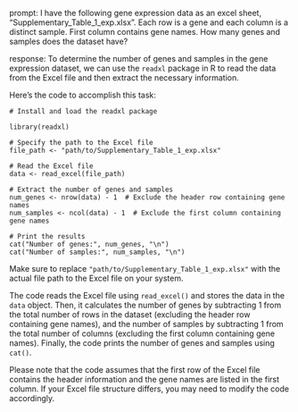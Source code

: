 prompt:
I have the following gene expression data as an excel sheet,  "Supplementary_Table_1_exp.xlsx". Each row is a gene and each column is a distinct sample. First column contains gene names. How many genes and samples does the dataset have?

response:
To determine the number of genes and samples in the gene expression dataset, we can use the `readxl` package in R to read the data from the Excel file and then extract the necessary information.

Here's the code to accomplish this task:

```
# Install and load the readxl package

library(readxl)

# Specify the path to the Excel file
file_path <- "path/to/Supplementary_Table_1_exp.xlsx"

# Read the Excel file
data <- read_excel(file_path)

# Extract the number of genes and samples
num_genes <- nrow(data) - 1  # Exclude the header row containing gene names
num_samples <- ncol(data) - 1  # Exclude the first column containing gene names

# Print the results
cat("Number of genes:", num_genes, "\n")
cat("Number of samples:", num_samples, "\n")
```

Make sure to replace `"path/to/Supplementary_Table_1_exp.xlsx"` with the actual file path to the Excel file on your system.

The code reads the Excel file using `read_excel()` and stores the data in the `data` object. Then, it calculates the number of genes by subtracting 1 from the total number of rows in the dataset (excluding the header row containing gene names), and the number of samples by subtracting 1 from the total number of columns (excluding the first column containing gene names). Finally, the code prints the number of genes and samples using `cat()`.

Please note that the code assumes that the first row of the Excel file contains the header information and the gene names are listed in the first column. If your Excel file structure differs, you may need to modify the code accordingly.
